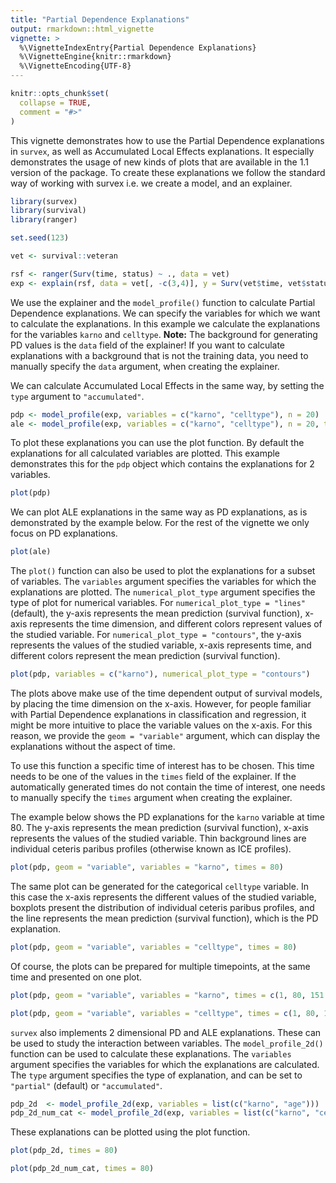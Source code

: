 ```yaml
---
title: "Partial Dependence Explanations"
output: rmarkdown::html_vignette
vignette: >
  %\VignetteIndexEntry{Partial Dependence Explanations}
  %\VignetteEngine{knitr::rmarkdown}
  %\VignetteEncoding{UTF-8}
---
```


```r
knitr::opts_chunk$set(
  collapse = TRUE,
  comment = "#>"
)
```

This vignette demonstrates how to use the Partial Dependence explanations in `survex`, as well as Accumulated Local Effects explanations. It especially demonstrates the usage of new kinds of plots that are available in the 1.1 version of the package. To create these explanations we follow the standard way of working with survex i.e. we create a model, and an explainer.

```r
library(survex)
library(survival)
library(ranger)

set.seed(123)

vet <- survival::veteran

rsf <- ranger(Surv(time, status) ~ ., data = vet)
exp <- explain(rsf, data = vet[, -c(3,4)], y = Surv(vet$time, vet$status))

```

We use the explainer and the `model_profile()` function to calculate Partial Dependence explanations. We can specify the variables for which we want to calculate the explanations. In this example we calculate the explanations for the variables `karno` and `celltype`. **Note:** The background for generating PD values is the `data` field of the explainer! If you want to calculate explanations with a background that is not the training data, you need to manually specify the `data` argument, when creating the explainer.

We can calculate Accumulated Local Effects in the same way, by setting the `type` argument to `"accumulated"`.

```r
pdp <- model_profile(exp, variables = c("karno", "celltype"), n = 20)
ale <- model_profile(exp, variables = c("karno", "celltype"), n = 20, type = "accumulated")
```

To plot these explanations you can use the plot function. By default the explanations for all calculated variables are plotted. This example demonstrates this for the `pdp` object which contains the explanations for 2 variables.

```r
plot(pdp)
```

We can plot ALE explanations in the same way as PD explanations, as is demonstrated by the example below. For the rest of the vignette we only focus on PD explanations.

```r
plot(ale)
```

The `plot()` function can also be used to plot the explanations for a subset of variables. The `variables` argument specifies the variables for which the explanations are plotted. The `numerical_plot_type` argument specifies the type of plot for numerical variables. For `numerical_plot_type = "lines"` (default), the y-axis represents the mean prediction (survival function), x-axis represents the time dimension, and different colors represent values of the studied variable. For `numerical_plot_type = "contours"`, the y-axis represents the values of the studied variable, x-axis represents time, and different colors represent the mean prediction (survival function).

```r
plot(pdp, variables = c("karno"), numerical_plot_type = "contours")
```

The plots above make use of the time dependent output of survival models, by placing the time dimension on the x-axis. However, for people familiar with Partial Dependence explanations in classification and regression, it might be more intuitive to place the variable values on the x-axis. For this reason, we provide the `geom = "variable"` argument, which can display the explanations without the aspect of time. 

To use this function a specific time of interest has to be chosen. This time needs to be one of the values in the `times` field of the explainer. If the automatically generated times do not contain the time of interest, one needs to manually specify the `times` argument when creating the explainer.

The example below shows the PD explanations for the `karno` variable at time 80. The y-axis represents the mean prediction (survival function), x-axis represents the values of the studied variable. Thin background lines are individual ceteris paribus profiles (otherwise known as ICE profiles).

```r
plot(pdp, geom = "variable", variables = "karno", times = 80)
```

The same plot can be generated for the categorical `celltype` variable. In this case the x-axis represents the different values of the studied variable, boxplots present the distribution of individual ceteris paribus profiles, and the line represents the mean prediction (survival function), which is the PD explanation.

```r
plot(pdp, geom = "variable", variables = "celltype", times = 80)
```

Of course, the plots can be prepared for multiple timepoints, at the same time and presented on one plot.

```r
plot(pdp, geom = "variable", variables = "karno", times = c(1, 80, 151.72))
```

```r
plot(pdp, geom = "variable", variables = "celltype", times = c(1, 80, 151.72))
```


`survex` also implements 2 dimensional PD and ALE explanations. These can be used to study the interaction between variables. The `model_profile_2d()` function can be used to calculate these explanations. The `variables` argument specifies the variables for which the explanations are calculated. The `type` argument specifies the type of explanation, and can be set to `"partial"` (default) or `"accumulated"`.

```r
pdp_2d  <- model_profile_2d(exp, variables = list(c("karno", "age")))
pdp_2d_num_cat <- model_profile_2d(exp, variables = list(c("karno", "celltype")))
```

These explanations can be plotted using the plot function.  

```r
plot(pdp_2d, times = 80)
```

```r
plot(pdp_2d_num_cat, times = 80)
```

